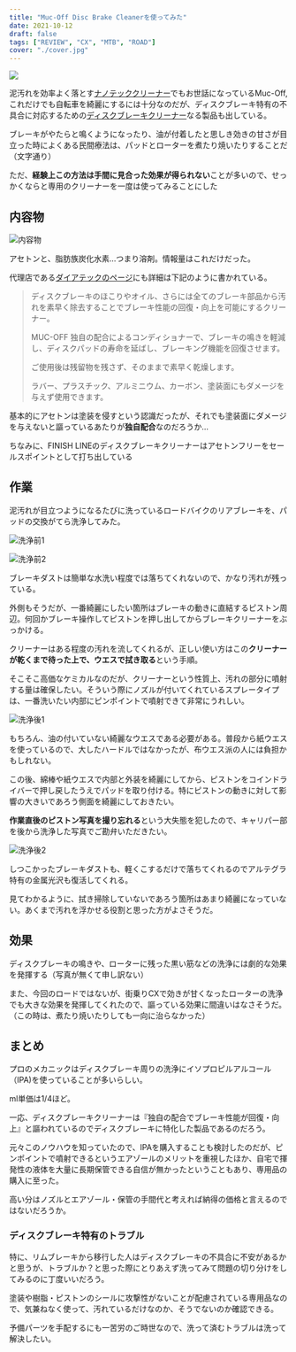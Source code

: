 ```yaml
---
title: "Muc-Off Disc Brake Cleanerを使ってみた"
date: 2021-10-12
draft: false
tags: ["REVIEW", "CX", "MTB", "ROAD"]
cover: "./cover.jpg"
---
```


![ ](./cover.jpg)

泥汚れを効率よく落とす[ナノテッククリーナー](https://amzn.to/3iT2nnJ)でもお世話になっているMuc-Off, これだけでも自転車を綺麗にするには十分なのだが、ディスクブレーキ特有の不具合に対応するための[ディスクブレーキクリーナー](https://amzn.to/3oTDgEZ)なる製品も出している。

<Amzn asin="B07T1YV83D" />

ブレーキがやたらと鳴くようになったり、油が付着したと思しき効きの甘さが目立った時によくある民間療法は、パッドとローターを煮たり焼いたりすることだ（文字通り）

ただ、**経験上この方法は手間に見合った効果が得られない**ことが多いので、せっかくならと専用のクリーナーを一度は使ってみることにした

## 内容物

![内容物](./contain.jpg)

アセトンと、脂肪族炭化水素…つまり溶剤。情報量はこれだけだった。

代理店である[ダイアテックのページ](https://catalog.diatechproducts.com/shop/g/g09-7510001404/)にも詳細は下記のように書かれている。

> ディスクブレーキのほこりやオイル、さらには全てのブレーキ部品から汚れを素早く除去することでブレーキ性能の回復・向上を可能にするクリーナー。
>
> MUC-OFF 独自の配合によるコンディショナーで、ブレーキの鳴きを軽減し、ディスクパッドの寿命を延ばし、ブレーキング機能を回復させます。
>
> ご使用後は残留物を残さず、そのままで素早く乾燥します。
>
> ラバー、プラスチック、アルミニウム、カーボン、塗装面にもダメージを与えず使用できます。

基本的にアセトンは塗装を侵すという認識だったが、それでも塗装面にダメージを与えないと謳っているあたりが**独自配合**なのだろうか…

ちなみに、FINISH LINEのディスクブレーキクリーナーはアセトンフリーをセールスポイントとして打ち出している

<Amzn asin="B07R5C7VF6" />

## 作業

泥汚れが目立つようになるたびに洗っているロードバイクのリアブレーキを、パッドの交換がてら洗浄してみた。

![洗浄前1](./before1.jpg)

![洗浄前2](./before2.jpg)

ブレーキダストは簡単な水洗い程度では落ちてくれないので、かなり汚れが残っている。

外側もそうだが、一番綺麗にしたい箇所はブレーキの動きに直結するピストン周辺。何回かブレーキ操作してピストンを押し出してからブレーキクリーナーをぶっかける。

クリーナーはある程度の汚れを流してくれるが、正しい使い方はこの**クリーナーが乾くまで待った上で、ウエスで拭き取る**という手順。

そこそこ高価なケミカルなのだが、クリーナーという性質上、汚れの部分に噴射する量は確保したい。そういう際にノズルが付いてくれているスプレータイプは、一番洗いたい内部にピンポイントで噴射できて非常にうれしい。

![洗浄後1](./cleaned.jpg)

もちろん、油の付いていない綺麗なウエスである必要がある。普段から紙ウエスを使っているので、大したハードルではなかったが、布ウエス派の人には負担かもしれない。

この後、綿棒や紙ウエスで内部と外装を綺麗にしてから、ピストンをコインドライバーで押し戻したうえでパッドを取り付ける。特にピストンの動きに対して影響の大きいであろう側面を綺麗にしておきたい。

**作業直後のピストン写真を撮り忘れる**という大失態を犯したので、キャリパー部を後から洗浄した写真でご勘弁いただきたい。

![洗浄後2](./cleaned_1.jpg)

しつこかったブレーキダストも、軽くこするだけで落ちてくれるのでアルテグラ特有の金属光沢も復活してくれる。

見てわかるように、拭き掃除していないであろう箇所はあまり綺麗になっていない。あくまで汚れを浮かせる役割と思った方がよさそうだ。

## 効果

ディスクブレーキの鳴きや、ローターに残った黒い筋などの洗浄には劇的な効果を発揮する（写真が無くて申し訳ない）

また、今回のロードではないが、街乗りCXで効きが甘くなったローターの洗浄でも大きな効果を発揮してくれたので、謳っている効果に間違いはなさそうだ。（この時は、煮たり焼いたりしても一向に治らなかった）

## まとめ

プロのメカニックはディスクブレーキ周りの洗浄にイソプロピルアルコール（IPA)を使っていることが多いらしい。

ml単価は1/4ほど。

<Amzn asin="B01ASJ1PCO" />

一応、ディスクブレーキクリーナーは『独自の配合でブレーキ性能が回復・向上』と謳われているのでディスクブレーキに特化した製品であるのだろう。

元々このノウハウを知っていたので、IPAを購入することも検討したのだが、ピンポイントで噴射できるというエアゾールのメリットを重視したほか、自宅で揮発性の液体を大量に長期保管できる自信が無かったということもあり、専用品の購入に至った。

高い分はノズルとエアゾール・保管の手間代と考えれば納得の価格と言えるのではないだろうか。

### ディスクブレーキ特有のトラブル

特に、リムブレーキから移行した人はディスクブレーキの不具合に不安があるかと思うが、トラブルか？と思った際にとりあえず洗ってみて問題の切り分けをしてみるのに丁度いいだろう。

塗装や樹脂・ピストンのシールに攻撃性がないことが配慮されている専用品なので、気兼ねなく使って、汚れているだけなのか、そうでないのか確認できる。

予備パーツを手配するにも一苦労のご時世なので、洗って済むトラブルは洗って解決したい。

<Amzn asin="B07T1YV83D" />
